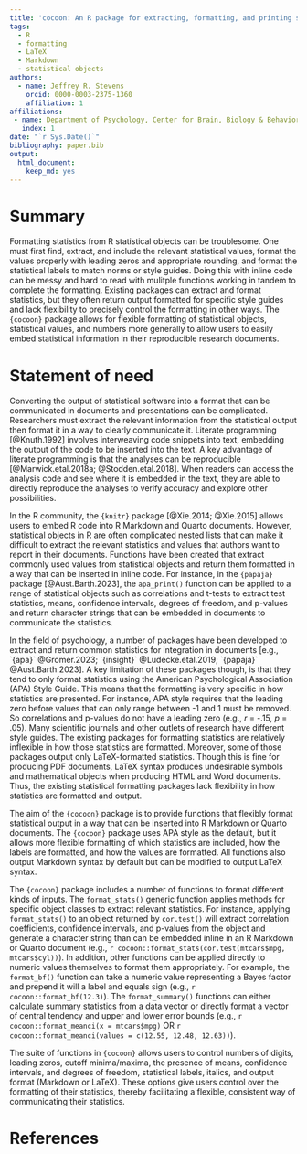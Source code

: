 ```yaml
---
title: 'cocoon: An R package for extracting, formatting, and printing statistical output'
tags:
  - R
  - formatting
  - LaTeX
  - Markdown
  - statistical objects
authors:
  - name: Jeffrey R. Stevens
    orcid: 0000-0003-2375-1360
    affiliation: 1
affiliations:
 - name: Department of Psychology, Center for Brain, Biology & Behavior, University of Nebraska-Lincoln
   index: 1
date: "`r Sys.Date()`"
bibliography: paper.bib
output:
  html_document:
    keep_md: yes
---
```


# Summary

Formatting statistics from R statistical objects can be troublesome. One must first find, extract, and include the relevant statistical values, format the values properly with leading zeros and appropriate rounding, and format the statistical labels to match norms or style guides. Doing this with inline code can be messy and hard to read with mulitple functions working in tandem to complete the formatting. Existing packages can extract and format statistics, but they often return output formatted for specific style guides and lack flexibility to precisely control the formatting in other ways. The `{cocoon}` package allows for flexible formatting of statistical objects, statistical values, and numbers more generally to allow users to easily embed statistical information in their reproducible research documents.


# Statement of need

Converting the output of statistical software into a format that can be communicated in documents and presentations can be complicated. Researchers must extract the relevant information from the statistical output then format it in a way to clearly communicate it. Literate programming [@Knuth.1992] involves interweaving code snippets into text, embedding the output of the code to be inserted into the text. A key advantage of literate programming is that the analyses can be reproducible [@Marwick.etal.2018a; @Stodden.etal.2018]. When readers can access the analysis code and see where it is embedded in the text, they are able to directly reproduce the analyses to verify accuracy and explore other possibilities.

In the R community, the `{knitr}` package [@Xie.2014; @Xie.2015] allows users to embed R code into R Markdown and Quarto documents. However, statistical objects in R are often complicated nested lists that can make it difficult to extract the relevant statistics and values that authors want to report in their documents. Functions have been created that extract commonly used values from statistical objects and return them formatted in a way that can be inserted in inline code. For instance, in the `{papaja}` package [@Aust.Barth.2023], the `apa_print()` function can be applied to a range of statistical objects such as correlations and t-tests to extract test statistics, means, confidence intervals, degrees of freedom, and p-values and return character strings that can be embedded in documents to communicate the statistics.

In the field of psychology, a number of packages have been developed to extract and return common statistics for integration in documents [e.g., `{apa}` @Gromer.2023; `{insight}` @Ludecke.etal.2019; `{papaja}` @Aust.Barth.2023]. A key limitation of these packages though, is that they tend to only format statistics using the American Psychological Association (APA) Style Guide. This means that the formatting is very specific in how statistics are presented. For instance, APA style requires that the leading zero before values that can only range between -1 and 1 must be removed. So correlations and p-values do not have a leading zero (e.g., _r_ = -.15, _p_ = .05). Many scientific journals and other outlets of research have different style guides. The existing packages for formatting statistics are relatively inflexible in how those statistics are formatted. Moreover, some of those packages output only LaTeX-formatted statistics. Though this is fine for producing PDF documents, LaTeX syntax produces undesirable symbols and mathematical objects when producing HTML and Word documents. Thus, the existing statistical formatting packages lack flexibility in how statistics are formatted and output.

The aim of the `{cocoon}` package is to provide functions that flexibly format statistical output in a way that can be inserted into R Markdown or Quarto documents. The `{cocoon}` package uses APA style as the default, but it allows more flexible formatting of which statistics are included, how the labels are formatted, and how the values are formatted. All functions also output Markdown syntax by default but can be modified to output LaTeX syntax.

The `{cocoon}` package includes a number of functions to format different kinds of inputs. The `format_stats()` generic function applies methods for specific object classes to extract relevant statistics. For instance, applying `format_stats()` to an object returned by `cor.test()` will extract correlation coefficients, confidence intervals, and p-values from the object and generate a character string than can be embedded inline in an R Markdown or Quarto document (e.g., `r cocoon::format_stats(cor.test(mtcars$mpg, mtcars$cyl))`). In addition, other functions can be applied directly to numeric values themselves to format them appropriately. For example, the `format_bf()` function can take a numeric value representing a Bayes factor and prepend it will a label and equals sign (e.g., `r cocoon::format_bf(12.3)`). The `format_summary()` functions can either calculate summary statistics from a data vector or directly format a vector of central tendency and upper and lower error bounds (e.g., `r cocoon::format_meanci(x = mtcars$mpg)` OR `r cocoon::format_meanci(values = c(12.55, 12.48, 12.63))`). 


The suite of functions in `{cocoon}` allows users to control numbers of digits, leading zeros, cutoff minima/maxima, the presence of means, confidence intervals, and degrees of freedom, statistical labels, italics, and output format (Markdown or LaTeX). These options give users control over the formatting of their statistics, thereby facilitating a flexible, consistent way of communicating their statistics.


# References
